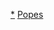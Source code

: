 <noinclude>
{{NoteTA
|G1=Popes
}}
</noinclude>
{{Navbox
|name = Popes
|title = [[天主教羅馬教區|罗马主教]]暨[[天主教會]][[教宗]]
|bodyclass = hlist
|basestyle = background-color: gold;
|image = [[File:Coat of arms Holy See.svg|75px]]
|state = {{{state<includeonly>|collapsed</includeonly>}}}

|above = 
* [[教宗列表]]
* [[現存教宗塚墓列表|冢墓]]
* [[對立教宗]]
* [[教宗辭職|辞职]]

|group1 = 1世紀至4世纪
|list1 =
* [[彼得 (使徒)|伯多禄]]
* [[理诺]]
* [[教宗克雷|克雷]]
* [[克莱孟一世]]
* [[教宗立德|立德]]
* [[教宗亚历山大一世|亚历山大一世]]
* [[西斯笃一世]]
* [[教宗福禄|福禄]]
* [[教宗伊琪|伊琪]]
* [[庇护一世]]
* [[教宗启德|启德]]
* [[教宗沙德|沙德]]
* [[教宗义禄|义禄]]
* [[教宗維笃一世|维笃一世]]
* [[教宗则斐琳|则斐琳]]
* [[教宗加理多一世|加理多一世]]
* [[乌尔巴诺一世]]
* [[教宗彭谦|彭谦]]
* [[教宗安塞罗|安塞罗]]
* [[教宗法比盎|法比盎]]
* [[教宗科尔乃略|科尔乃略]]
* [[教宗路爵一世|路爵一世]]
* [[教宗斯德望一世|斯德望一世]]
* [[教宗西斯笃二世|西斯笃二世]]
* [[教宗狄约尼削|狄约尼削]]
* [[教宗斐理斯一世|斐理斯一世]]
* [[教宗恩狄|恩狄]]
* [[教宗加犹|加犹]]
* [[教宗玛策林|玛策林]]
* [[教宗玛策禄一世|玛策禄一世]]
* [[教宗欧瑟比|欧瑟比]]
* [[教宗美基德|美基德]]
* [[教宗西尔维斯特一世|西尔维斯特一世]]
* [[教宗马尔谷|马尔谷]]
* [[教宗儒略一世|儒略一世]]
* [[教宗利伯略|利伯略]]
* [[達瑪穌一世|达玛稣一世]]
* [[教宗西里修|西里修]]
* [[教宗亚纳大削一世|亚纳大削一世]]

|group2 = 5世紀至8世纪
|list2 =
* [[教宗依诺增爵一世|依诺增爵一世]]
* [[教宗佐西|佐西]]
* [[教宗波尼法爵一世|波尼法爵一世]]
* [[教宗策肋定一世|策肋定一世]]
* [[教宗西斯笃三世|西斯笃三世]]
* [[教宗良一世|良一世]]
* [[教宗希拉略|希拉略]]
* [[教宗辛普利修|辛普利修]]
* [[教宗斐理斯三世|斐理斯三世]]
* [[教宗哲拉旭一世|哲拉旭一世]]
* [[教宗亚纳大削二世|亚纳大削二世]]
* [[教宗西玛克|西玛克]]
* [[教宗何弥|何弥]]
* [[教宗若望一世|若望一世]]
* [[教宗斐理斯四世|斐理斯四世]]
* [[教宗波尼法爵二世|波尼法爵二世]]
* [[教宗若望二世|若望二世]]
* [[教宗亚加一世|亚加一世]]
* [[教宗维理|维理]]
* [[教宗维吉吕|维吉吕]]
* [[教宗柏拉奇一世|柏拉奇一世]]
* [[教宗若望三世|若望三世]]
* [[本篤一世]]
* [[教宗柏拉奇二世|柏拉奇二世]]
* [[教宗額我略一世|额我略一世]]
* [[教宗沙彬|沙彬]]
* [[教宗波尼法爵三世|波尼法爵三世]]
* [[教宗波尼法爵四世|波尼法爵四世]]
* [[教宗德吾一世|德吾一世]]
* [[教宗波尼法爵五世|波尼法爵五世]]
* [[教宗和诺理一世|和诺理一世]]
* [[教宗思伟|思伟]]
* [[教宗若望四世|若望四世]]
* [[戴多禄一世]]
* [[教宗玛尔定一世|玛尔定一世]]
* [[教宗安日纳一世|安日纳一世]]
* [[教宗维达|维达]]
* [[教宗德吾二世|德吾二世]]
* [[教宗杜努|杜努]]
* [[教宗佳德|佳德]]
* [[教宗良二世|良二世]]
* [[教宗本笃二世|本笃二世]]
* [[教宗若望五世|若望五世]]
* [[教宗郭諾|郭诺]]
* [[教宗色尔爵一世|色尔爵一世]]
* [[教宗若望六世|若望六世]]
* [[教宗若望七世|若望七世]]
* [[教宗西西诺|西西诺]]
* [[教宗君士坦丁|君士坦丁]]
* [[教宗額我略二世|额我略二世]]
* [[額我略三世|额我略三世]]
* [[聖匝加|匝加利亚]]
* [[教宗斯德望二世|斯德望二世]]
* [[教宗保禄一世|保禄一世]]
* [[教宗斯德望三世|斯德望三世]]
* [[教宗哈德良一世|哈德良一世]]
* [[教宗良三世|良三世]]

|group3 = 9世紀至12世纪
|list3 =
* [[教宗斯德望四世|斯德望四世]]
* [[教宗巴斯加一世|巴斯加一世]]
* [[教宗安日纳二世|安日纳二世]]
* [[教宗华伦亭|华伦亭]]
* [[額我略四世]]
* [[教宗色尔爵二世|色尔爵二世]]
* [[良四世]]
* [[本篤三世]]
* [[尼各老一世]]
* [[教宗哈德良二世|哈德良二世]]
* [[若望八世]]
* [[玛理诺一世]]
* [[教宗哈德良三世|哈德良三世]]
* [[教宗斯德望五世|斯德望五世]]
* [[教宗福慕|福慕]]
* [[教宗波尼法爵六世|波尼法爵六世]]
* [[教宗斯德望六世|斯德望六世]]
* [[教宗罗基|罗基]]
* [[戴多禄二世]]
* [[教宗若望九世|若望九世]]
* [[本篤四世]]
* [[良五世]]
* [[色尔爵三世]]
* [[亞納大削三世]]
* [[蘭鐸]]
* [[若望十世]]
* [[良六世]]
* [[斯德望七世]]
* [[若望十一世]]
* [[良七世]]
* [[教宗斯德望八世|斯德望八世]]
* [[玛理诺二世]]
* [[教宗亞加二世|亚加二世]]
* [[若望十二世]]
* [[本篤五世]]<sup>（辭職）</sup>
* [[良八世]] 
* [[若望十三世]]
* [[本篤六世]]
* [[本篤七世]]
* [[若望十四世]]
* [[若望十五世]]
* [[額我略五世]]
* [[思維二世]]
* [[若望十七世]]
* [[若望十八世]]
* [[思齊四世]]
* [[本篤八世]]
* [[若望十九世]]
* [[本篤九世]]<sup>（辭職）</sup>
* [[思維三世]]
* [[額我略六世]]<sup>（辭職）</sup>
* [[克勉二世]]
* [[達瑪穌二世]]
* [[良九世]]
* [[维笃二世]]
* [[斯德望九世]]
* [[尼各老二世]]
* [[歷山二世|亚历山大二世]]
* [[額我略七世]]
* [[维笃三世]]
* [[烏爾巴諾二世]]
* [[教宗巴斯加二世|巴斯加二世]] 
* [[傑拉二世]]
* [[教宗嘉禮二世|加理多二世]]
* [[教宗何諾二世|和诺理二世]]
* [[依諾增爵二世|諾森二世]]
* [[雷定二世]]
* [[路爵二世]]
* [[恩仁三世]] 
* [[達西四世]]
* [[哈德良四世]]
* [[歷山三世|亚历山大三世]]
* [[路爵三世]]
* [[烏爾巴諾三世]]
* [[額我略八世]]
* [[克勉三世]]
* [[雷定三世]]
* [[依諾增爵三世|諾森三世]]

|group4 = 13世紀至16世纪
|list4 =
* [[何諾三世]]
* [[額我略九世]]
* [[策肋定四世]]
* [[依諾增爵四世|諾森四世]]
* [[歷山四世|亚历山大四世]]
* [[烏爾巴諾四世]]
* [[克勉四世]]
* [[額我略十世]]
* [[諾森五世]]
* [[哈德良五世]]
* [[若望二十一世]]
* [[尼各老三世]]
* [[瑪定四世]]
* [[何諾四世]]
* [[尼各老四世]]
* [[雷定五世]]<sup>（辭職）</sup>
* [[教宗博義八世|波尼法爵八世]]
* [[本篤十一世]]
* [[教宗克勉五世|克勉五世]]
* [[若望二十二世]]
* [[本篤十二世]]
* [[克勉六世]]
* [[依諾增爵六世|諾森六世]]
* [[烏爾巴諾五世]]
* [[額我略十一世]]
* [[烏爾巴諾六世]]
* [[博義九世]]
* [[依諾增爵七世|諾森七世]]
* [[額我略十二世]]<sup>（辭職）</sup>
* [[瑪定五世|玛尔定五世]]
* [[恩仁四世]]
* [[尼各老五世]]
* [[嘉禮三世|加理多三世]]
* [[庇護二世]]
* [[保祿二世]]
* [[思道四世|西斯笃四世]]
* [[依諾增爵八世|諾森八世]]
* [[亞歷山大六世|亚历山大六世]]
* [[庇護三世]]
* [[儒略二世]]
* [[良十世]]
* [[哈德良六世]]
* [[克勉七世]]
* [[保祿三世]]
* [[儒略三世]]
* [[才祿二世]]
* [[保祿四世]]
* [[庇護四世]]
* [[教宗庇護五世|庇護五世]]
* [[額我略十三世]]
* [[思道五世|西斯笃五世]]
* [[烏爾巴諾七世]]
* [[額我略十四世]]
* [[諾森九世]]
* [[克勉八世]] 

|group5 = 17世紀至20世纪
|list5 =
* [[良十一世]]
* [[保祿五世]]  
* [[額我略十五世]]
* [[烏爾巴諾八世]]
* [[依諾增爵十世]]
* [[亚历山大七世]]
* [[克勉九世]]
* [[克勉十世]]
* [[依諾增爵十一世]]
* [[亚历山大八世]]
* [[諾森十二世]]
* [[克勉十一世]]
* [[諾森十三世]]
* [[本篤十三世]]
* [[克勉十二世]]
* [[教宗本篤十四世|本笃十四世]]
* [[克勉十三世]]
* [[克勉十四世]]
* [[教宗庇護六世|庇护六世]]
* [[庇護七世]]
* [[良十二世]]
* [[庇護八世]]
* [[額我略十六世]]
* [[庇護九世]]
* [[良十三世]]
* [[庇護十世]]
* [[本篤十五世]]
* [[庇護十一世]]
* [[庇護十二世]]
* [[若望二十三世]]
* [[保祿六世]]
* [[若望保禄一世]]
* [[若望保祿二世]]

|group6 = 21世纪
|list6 =
* [[本篤十六世]]<sup>（[[教宗本篤十六世辭職|辭職]]）</sup>
* '''[[方濟各 (教宗)|方濟各]]（現任）'''

|below = 注：以上为[[天主教會|罗马天主教会]]传统译名。
* {{Icon|Category}} '''[[:Category:教宗|分类]]'''
* [[File:046CupolaSPietro.jpg|x16px]] '''[[Portal:天主教|天主教主题]]'''
}}<noinclude>

[[Category:教宗|*]]
[[Category:教宗相关导航模板| ]]
[[Category:天主教相关人物导航模板|Popes]]
</noinclude>